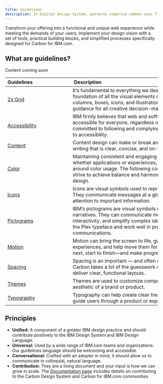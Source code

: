 ```yaml
---
title: Guidelines
description: In Digital Design System, patterns comprise common user flows and scenarios which are too complex or too universal to be encapsulated in a single component.
---
```


Transform your offering into a functional and unique web experience while meeting the demands of your users. Implement your design vision with a set of tools, practical building blocks, and simplified processes specifically designed for Carbon for IBM.com.

## What are guidelines?
Content coming soon


| Guidelines                            | Description                                                                                                             |
| ---------------------------------------------- | ------------------------------------------------------------------------------------------------------------ |
| [2x Grid](https://www.carbondesignsystem.com/guidelines/2x-grid/basics)     | It’s fundamental to everything we design. The 2x Grid is the geometric foundation of all the visual elements of IBM Design, from typography to columns, boxes, icons, and illustrations. It provides structure and guidance for all creative decision-making. |
| [Accessibility](https://www.carbondesignsystem.com/guidelines/accessibility/overview)   | IBM firmly believes that web and software experiences should be accessible for everyone, regardless of abilities or impairments. Carbon is committed to following and complying with best practices when it comes to accessibility.                                       |
| [Content](https://www.carbondesignsystem.com/guidelines/content/general)               | Content design can make or break an online experience. Always strive for writing that is clear, concise, and on-brand.                     |
| [Color](https://www.carbondesignsystem.com/guidelines/color/overview)    | Maintaining consistent and engaging digital interfaces throughout IBM, whether applications or experiences, demands extended guidance around color usage. The following concepts are the foundation as we strive to achieve balance and harmony through our User Interface design.                 |
| [Icons](https://www.carbondesignsystem.com/guidelines/icons/library)               | Icons are visual symbols used to represent ideas, objects, or actions. They communicate messages at a glance, afford interactivity, and draw attention to important information.                     |
| [Pictograms](https://www.carbondesignsystem.com/guidelines/pictograms/library)               | IBM’s pictograms are visual symbols used to represent ideas, objects, or narratives. They can communicate messages at a glance, afford interactivity, and simplify complex ideas. They draw from details found in the Plex typeface and work well in presentations and marketing communications.                    |
| [Motion](https://www.carbondesignsystem.com/guidelines/motion/basics)               | Motion can bring the screen to life, guide users through complex experiences, and help move them forward—from here to there, now to next, start to finish—and make progress.                    |
| [Spacing](https://www.carbondesignsystem.com/guidelines/spacing)               | Spacing is an important — and often overlooked — part of visual design. Carbon takes a lot of the guesswork out of spacing to help designers deliver clear, functional layouts.                     |
| [Themes](https://www.carbondesignsystem.com/guidelines/themes)               | Themes are used to customize component styles to fit the specific aesthetic of a brand or product.                     |
| [Typography](https://www.carbondesignsystem.com/guidelines/typography/overview)               | Typography can help create clear hierarchies, organize information, and guide users through a product or experience.                     |

## Principles 
* **Unified:** A component of a greater IBM design practice and should contribute positively to the IBM Design System and IBM Design Language.
* **Universal:** Used by a wide range of IBM.com teams and organizations. Our guidelines language should be welcoming and accessible.
* **Conversational:** Crafted with an adopter in mind, it should allow us to communicate in colloquial, natural language.
* **Contribution:** They are a living document and your input is how we can grow in scale. The [Documentation page](https://www.carbondesignsystem.com/how-to-contribute/documentation) includes details on contributing to the Carbon Design System and Carbon for IBM.com communities.

